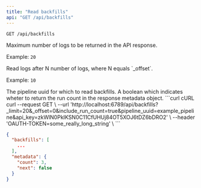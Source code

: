 ```yaml
---
title: "Read backfills"
api: "GET /api/backfills"
---
```

`GET /api/backfills`

<ParamField query="_limit" type="integer">
  Maximum number of logs to be returned in the API response.

  Example: `20`
</ParamField>

<ParamField query="_offset" type="integer">
  Read logs after N number of logs, where N equals `_offset`.

  Example: `10`
</ParamField>

<ParamField query="pipeline_uuid" type="string">
  The pipeline uuid for which to read backfills.
</ParamField>

<ParamField query="include_run_count" type="boolean">
  A boolean which indicates wheter to return the run count in the response metadata object.
</ParamField>

<CodeGroup>
```curl cURL
curl --request GET \
  --url 'http://localhost:6789/api/backfills?_limit=20&_offset=0&include_run_count=true&pipeline_uuid=example_pipeline&api_key=zkWlN0PkIKSN0C11CfUHUj84OT5XOJ6tDZ6bDRO2' \
  --header 'OAUTH-TOKEN=some_really_long_string' \
```
</CodeGroup>

```json
{
  "backfills": [
    ...
  ],
  "metadata": {
    "count": 3,
    "next": false
  }
}
```
